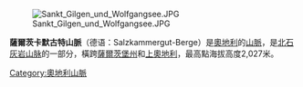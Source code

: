 [[Image:Sankt_Gilgen_und_Wolfgangsee.JPG|right]]

'''薩爾茨卡默古特山脈'''（德语：Salzkammergut-Berge）是[[奧地利|奧地利]]的[[山脈|山脈]]，是[[北石灰岩山脉|北石灰岩山脉]]的一部分，橫跨[[薩爾茨堡州|薩爾茨堡州]]和[[上奧地利|上奧地利]]，最高點海拔高度2,027米。

{{Austria-geo-stub}}
[[Category:奧地利山脈|Category:奧地利山脈]]
